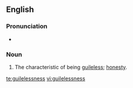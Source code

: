 ==English==
===Pronunciation===
* {{a|US}} {{IPA|/ˈgaɪl.lɪs.nɪs/}}
===Noun===
{{en-noun|-}}
# The characteristic of being [[guileless]]; [[honesty]].

[[te:guilelessness]]
[[vi:guilelessness]]